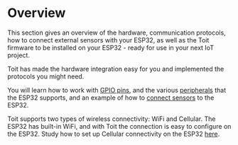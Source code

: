 # Overview

This section gives an overview of the hardware, communication protocols, how to connect external sensors with your ESP32, as well as the Toit firmware to be installed on your ESP32 - ready for use in your next IoT project.

Toit has made the hardware integration easy for you and implemented the protocols you might need.

You will learn how to work with [GPIO pins](peripherals/gpio), and the various [peripherals](peripherals) that the ESP32 supports,
and an example of how to [connect sensors](drivers/bme280) to the ESP32.

Toit supports two types of wireless connectivity: WiFi and Cellular.
The ESP32 has built-in WiFi, and with Toit the connection is easy to configure on the ESP32.
Study how to set up Cellular connectivity on the ESP32 [here](connectivity/cellular).
